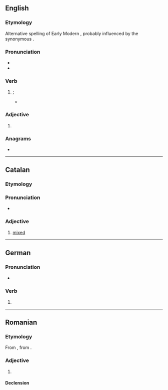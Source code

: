 ==English==

===Etymology===
Alternative spelling of Early Modern {{m|en|mixed|mix'd}}, probably influenced by the synonymous {{der|en|la|mixtus}}.

===Pronunciation===
* {{IPA|en|/mɪkst/}}
* {{rhymes|en|ɪkst|s=1}}

===Verb===
{{head|en|verb form}}

# {{en-past of|mix|nodot=1}}; {{archaic spelling of|en|mixed|nocap=1}}
#* {{quote-book|en|author=[[w:Samuel Butler (poet)|Samuel Butler]]|title=[[s:Hudibras|Hudibras]]|year=1859
|page=14|passage=The upper part thereof was whey, / The nether orange, '''mixt''' with grey.}}

===Adjective===
{{en-adj}}

# {{archaic spelling of|en|mixed}}

===Anagrams===
* {{anagrams|en|a=imtx|xmit}}

----

==Catalan==

===Etymology===
{{bor|ca|la|mixtus}}

===Pronunciation===
* {{ca-IPA}}

===Adjective===
{{ca-adj}}

# [[mixed]]

----

==German==

===Pronunciation===
* {{audio|de|De-mixt.ogg|Audio}}

===Verb===
{{head|de|verb form}}

# {{verb form of|de|mixen||2|s//p|pres|;|3|s|pres|;|p|imp}}

----

==Romanian==

===Etymology===
From {{bor|ro|fr|mixte}}, from {{der|ro|la|mixtus}}.

===Adjective===
{{ro-adj}}

# {{l|en|mixed}}

====Declension====
{{ro-decl-adj}}